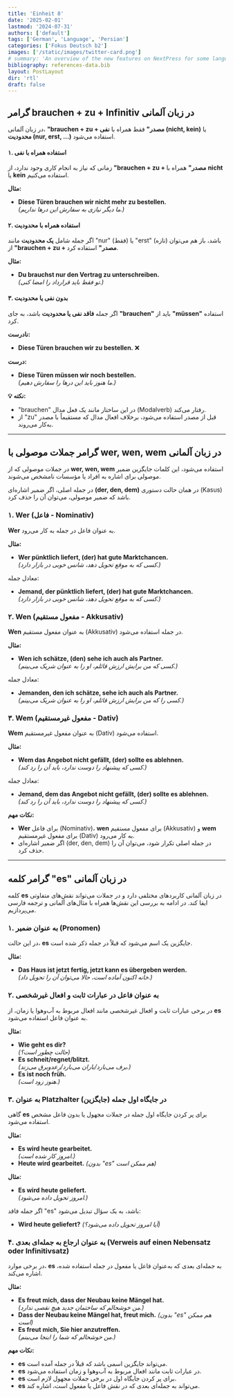 ```yaml
---
title: 'Einheit 8'
date: '2025-02-01'
lastmod: '2024-07-31'
authors: ['default']
tags: ['German', 'Language', 'Persian']
categories: ['Fokus Deutsch b2']
images: ['/static/images/twitter-card.png']
# summary: 'An overview of the new features on NextPress for some language wcich write from right ti left'
bibliography: references-data.bib
layout: PostLayout
dir: 'rtl'
draft: false
---
```


## **گرامر brauchen + zu + Infinitiv در زبان آلمانی**

در زبان آلمانی، **"brauchen + zu + مصدر"** فقط همراه با **نفی (nicht, kein)** یا **محدودیت (nur, erst, …)** استفاده می‌شود.

#### **۱. استفاده همراه با نفی**
زمانی که نیاز به انجام کاری وجود ندارد، از **"brauchen + zu + مصدر"** همراه با **nicht** یا **kein** استفاده می‌کنیم.

**مثال:**
- **Diese Türen brauchen wir nicht mehr zu bestellen.**  
  _(ما دیگر نیازی به سفارش این درها نداریم.)_

#### **۲. استفاده همراه با محدودیت**
اگر جمله شامل **یک محدودیت** مانند "nur" (فقط) یا "erst" (تازه) باشد، باز هم می‌توان از **"brauchen + zu + مصدر"** استفاده کرد.

**مثال:**
- **Du brauchst nur den Vertrag zu unterschreiben.**  
  _(تو فقط باید قرارداد را امضا کنی.)_

#### **۳. بدون نفی یا محدودیت**
اگر جمله **فاقد نفی یا محدودیت** باشد، به جای **"brauchen"** باید از **"müssen"** استفاده کرد.

**نادرست:**  
- **Diese Türen brauchen wir zu bestellen.** ❌  

**درست:**  
- **Diese Türen müssen wir noch bestellen.**  
  _(ما هنوز باید این درها را سفارش دهیم.)_

**💡 نکته:**  
- "brauchen" در این ساختار مانند یک فعل مدال (Modalverb) رفتار می‌کند.  
- از "zu" قبل از مصدر استفاده می‌شود، برخلاف افعال مدال که مستقیماً با مصدر به‌کار می‌روند.

---

## **گرامر جملات موصولی با wer, wen, wem در زبان آلمانی**  

در جملات موصولی که از **wer, wen, wem** استفاده می‌شود، این کلمات جایگزین ضمیر موصولی برای اشاره به افراد یا مؤسسات نامشخص می‌شوند.  

در جمله اصلی، اگر ضمیر اشاره‌ای **(der, den, dem)** در همان حالت دستوری (Kasus) باشد که ضمیر موصولی، می‌توان آن را حذف کرد.  


### **۱. Wer (فاعل - Nominativ)**  
**Wer** به عنوان فاعل در جمله به کار می‌رود.  

**مثال:**  
- **Wer pünktlich liefert, (der) hat gute Marktchancen.**  
  _(کسی که به موقع تحویل دهد، شانس خوبی در بازار دارد.)_  

معادل جمله:  
- **Jemand, der pünktlich liefert, (der) hat gute Marktchancen.**  
  _(کسی که به موقع تحویل دهد، شانس خوبی در بازار دارد.)_  


### **۲. Wen (مفعول مستقیم - Akkusativ)**  
**Wen** به عنوان مفعول مستقیم (Akkusativ) در جمله استفاده می‌شود.  

**مثال:**  
- **Wen ich schätze, (den) sehe ich auch als Partner.**  
  _(کسی که من برایش ارزش قائلم، او را به عنوان شریک می‌بینم.)_  

معادل جمله:  
- **Jemanden, den ich schätze, sehe ich auch als Partner.**  
  _(کسی را که من برایش ارزش قائلم، او را به عنوان شریک می‌بینم.)_  


### **۳. Wem (مفعول غیرمستقیم - Dativ)**  
**Wem** به عنوان مفعول غیرمستقیم (Dativ) استفاده می‌شود.  

**مثال:**  
- **Wem das Angebot nicht gefällt, (der) sollte es ablehnen.**  
  _(کسی که پیشنهاد را دوست ندارد، باید آن را رد کند.)_  

معادل جمله:  
- **Jemand, dem das Angebot nicht gefällt, (der) sollte es ablehnen.**  
  _(کسی که پیشنهاد را دوست ندارد، باید آن را رد کند.)_  


**نکات مهم:**  
- **Wer** برای فاعل (Nominativ)، **wen** برای مفعول مستقیم (Akkusativ) و **wem** برای مفعول غیرمستقیم (Dativ) به کار می‌رود.  
- اگر ضمیر اشاره‌ای (der, den, dem) در جمله اصلی تکرار شود، می‌توان آن را حذف کرد.

---

## **گرامر کلمه "es" در زبان آلمانی**  

کلمه **es** در زبان آلمانی کاربردهای مختلفی دارد و در جملات می‌تواند نقش‌های متفاوتی ایفا کند. در ادامه به بررسی این نقش‌ها همراه با مثال‌های آلمانی و ترجمه فارسی می‌پردازیم.  


### **۱. به عنوان ضمیر (Pronomen)**  
در این حالت، **es** جایگزین یک اسم می‌شود که قبلاً در جمله ذکر شده است.  

**مثال:**  
- **Das Haus ist jetzt fertig, jetzt kann es übergeben werden.**  
  _(خانه اکنون آماده است، حالا می‌توان آن را تحویل داد.)_  


### **۲. به عنوان فاعل در عبارات ثابت و افعال غیرشخصی**  
در برخی عبارات ثابت و افعال غیرشخصی مانند افعال مربوط به آب‌وهوا یا زمان، از **es** به عنوان فاعل استفاده می‌شود.  

**مثال:**  
- **Wie geht es dir?**  
  _(حالت چطور است؟)_  
- **Es schneit/regnet/blitzt.**  
  _(برف می‌بارد/باران می‌بارد/رعدوبرق می‌زند.)_  
- **Es ist noch früh.**  
  _(هنوز زود است.)_  


### **۳. به عنوان Platzhalter (جایگزین) در جایگاه اول جمله**  
گاهی **es** برای پر کردن جایگاه اول جمله در جملات مجهول یا بدون فاعل مشخص استفاده می‌شود.  

**مثال:**  
- **Es wird heute gearbeitet.**  
  _(امروز کار شده است.)_  
- **Heute wird gearbeitet.** _(بدون "es" هم ممکن است)_  

**مثال:**  
- **Es wird heute geliefert.**  
  _(امروز تحویل داده می‌شود.)_  

اگر جمله فاقد "es" باشد، به یک سؤال تبدیل می‌شود:  

- **Wird heute geliefert?** _(آیا امروز تحویل داده می‌شود؟)_


### **۴. به عنوان ارجاع به جمله‌ای بعدی (Verweis auf einen Nebensatz oder Infinitivsatz)**  
در برخی موارد، **es** به جمله‌ای بعدی که به‌عنوان فاعل یا مفعول در جمله استفاده شده، اشاره می‌کند.  

**مثال:**  
- **Es freut mich, dass der Neubau keine Mängel hat.**  
  _(من خوشحالم که ساختمان جدید هیچ نقصی ندارد.)_  
- **Dass der Neubau keine Mängel hat, freut mich.** _(بدون "es" هم ممکن است)_  
- **Es freut mich, Sie hier anzutreffen.**  
  _(من خوشحالم که شما را اینجا می‌بینم.)_  


**نکات مهم:**  
- **es** می‌تواند جایگزین اسمی باشد که قبلاً در جمله آمده است.  
- **es** در عبارات ثابت مانند افعال مربوط به آب‌وهوا و زمان استفاده می‌شود.  
- **es** برای پر کردن جایگاه اول در برخی جملات مجهول لازم است.  
- **es** می‌تواند به جمله‌ای بعدی که در نقش فاعل یا مفعول است، اشاره کند.
